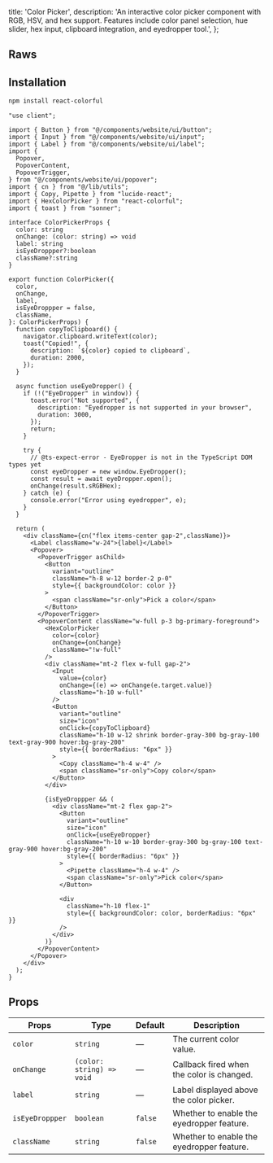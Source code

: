   title: 'Color Picker',
  description:
    'An interactive color picker component with RGB, HSV, and hex support. Features include color panel selection, hue slider, hex input, clipboard integration, and eyedropper tool.',
};

<ComponentCodePreview name='default-color-picker' isFitheight/>

## Raws

<ComponentCodePreview name='raws-color-picker' isFitheight/>


## Installation

```bash
npm install react-colorful
```

```tsx color-picker.tsx
"use client";

import { Button } from "@/components/website/ui/button";
import { Input } from "@/components/website/ui/input";
import { Label } from "@/components/website/ui/label";
import {
  Popover,
  PopoverContent,
  PopoverTrigger,
} from "@/components/website/ui/popover";
import { cn } from "@/lib/utils";
import { Copy, Pipette } from "lucide-react";
import { HexColorPicker } from "react-colorful";
import { toast } from "sonner";

interface ColorPickerProps {
  color: string
  onChange: (color: string) => void
  label: string
  isEyeDroppper?:boolean
  className?:string
}

export function ColorPicker({
  color,
  onChange,
  label,
  isEyeDroppper = false,
  className,
}: ColorPickerProps) {
  function copyToClipboard() {
    navigator.clipboard.writeText(color);
    toast("Copied!", {
      description: `${color} copied to clipboard`,
      duration: 2000,
    });
  }

  async function useEyeDropper() {
    if (!("EyeDropper" in window)) {
      toast.error("Not supported", {
        description: "Eyedropper is not supported in your browser",
        duration: 3000,
      });
      return;
    }

    try {
      // @ts-expect-error - EyeDropper is not in the TypeScript DOM types yet
      const eyeDropper = new window.EyeDropper();
      const result = await eyeDropper.open();
      onChange(result.sRGBHex);
    } catch (e) {
      console.error("Error using eyedropper", e);
    }
  }

  return (
    <div className={cn("flex items-center gap-2",className)}>
      <Label className="w-24">{label}</Label>
      <Popover>
        <PopoverTrigger asChild>
          <Button
            variant="outline"
            className="h-8 w-12 border-2 p-0"
            style={{ backgroundColor: color }}
          >
            <span className="sr-only">Pick a color</span>
          </Button>
        </PopoverTrigger>
        <PopoverContent className="w-full p-3 bg-primary-foreground">
          <HexColorPicker
            color={color}
            onChange={onChange}
            className="!w-full"
          />
          <div className="mt-2 flex w-full gap-2">
            <Input
              value={color}
              onChange={(e) => onChange(e.target.value)}
              className="h-10 w-full"
            />
            <Button
              variant="outline"
              size="icon"
              onClick={copyToClipboard}
              className="h-10 w-12 shrink border-gray-300 bg-gray-100 text-gray-900 hover:bg-gray-200"
              style={{ borderRadius: "6px" }}
            >
              <Copy className="h-4 w-4" />
              <span className="sr-only">Copy color</span>
            </Button>
          </div>

          {isEyeDroppper && (
            <div className="mt-2 flex gap-2">
              <Button
                variant="outline"
                size="icon"
                onClick={useEyeDropper}
                className="h-10 w-10 border-gray-300 bg-gray-100 text-gray-900 hover:bg-gray-200"
                style={{ borderRadius: "6px" }}
              >
                <Pipette className="h-4 w-4" />
                <span className="sr-only">Pick color</span>
              </Button>

              <div
                className="h-10 flex-1"
                style={{ backgroundColor: color, borderRadius: "6px" }}
              />
            </div>
          )}
        </PopoverContent>
      </Popover>
    </div>
  );
}
```


## Props

| Props         | Type                             | Default      | Description                                 |
|--------------|----------------------------------|--------------|---------------------------------------------|
| `color`      | `string`                         | —            | The current color value.                    |
| `onChange`   | `(color: string) => void`        | —            | Callback fired when the color is changed.   |
| `label`      | `string`                         | —            | Label displayed above the color picker.     |
| `isEyeDroppper` | `boolean`                     | `false`      | Whether to enable the eyedropper feature.   |
| `className` | `string`                     | `false`      | Whether to enable the eyedropper feature.   |

